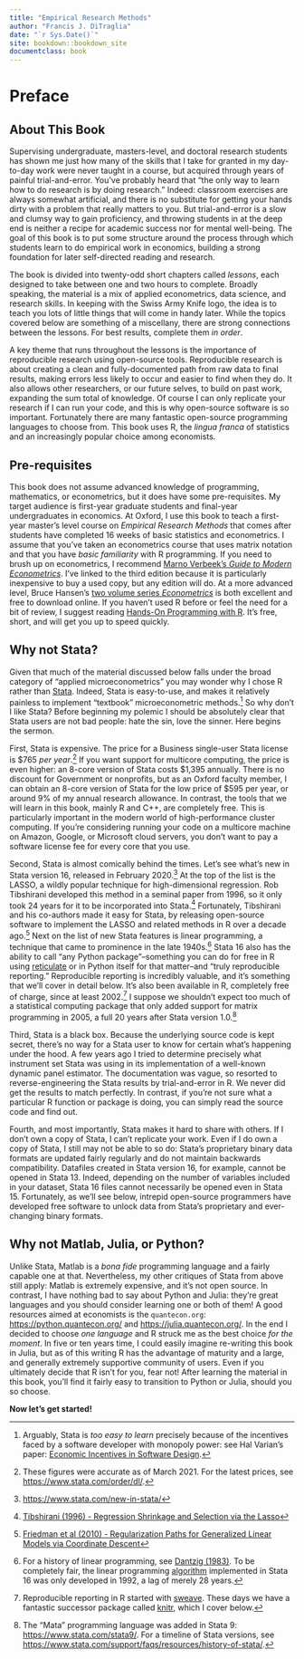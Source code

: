 ```yaml
---
title: "Empirical Research Methods"
author: "Francis J. DiTraglia"
date: "`r Sys.Date()`"
site: bookdown::bookdown_site
documentclass: book
---
```


# Preface {-}

## About This Book {-}

Supervising undergraduate, masters-level, and doctoral research students has shown me just how many of the skills that I take for granted in my day-to-day work were never taught in a course, but acquired through years of painful trial-and-error. You've probably heard that "the only way to learn how to do research is by doing research." Indeed: classroom exercises are always somewhat artificial, and there is no substitute for getting your hands dirty with a problem that really matters to you. But trial-and-error is a slow and clumsy way to gain proficiency, and throwing students in at the deep end is neither a recipe for academic success nor for mental well-being. The goal of this book is to put some structure around the process through which students learn to do empirical work in economics, building a strong foundation for later self-directed reading and research.

The book is divided into twenty-odd short chapters called *lessons*, each designed to take between one and two hours to complete. Broadly speaking, the material is a mix of applied econometrics, data science, and research skills. In keeping with the Swiss Army Knife logo, the idea is to teach you lots of little things that will come in handy later. While the topics covered below are something of a miscellany, there are strong connections between the lessons. For best results, complete them *in order*. 

A key theme that runs throughout the lessons is the importance of reproducible research using open-source tools. Reproducible research is about creating a clean and fully-documented path from raw data to final results, making errors less likely to occur and easier to find when they do. It also allows other researchers, or our future selves, to build on past work, expanding the sum total of knowledge. Of course I can only replicate your research if I can run your code, and this is why open-source software is so important. Fortunately there are many fantastic open-source programming languages to choose from. This book uses R, the *lingua franca* of statistics and an increasingly popular choice among economists. 


## Pre-requisites {-}

This book does not assume advanced knowledge of programming, mathematics, or econometrics, but it does have some pre-requisites. My target audience is first-year graduate students and final-year undergraduates in economics. At Oxford, I use this book to teach a first-year master's level course on *Empirical Research Methods* that comes after students have completed 16 weeks of basic statistics and econometrics. I assume that you've taken an econometrics course that uses matrix notation and that you have *basic familiarity* with R programming. If you need to brush up on econometrics, I recommend [Marno Verbeek's *Guide to Modern Econometrics*](https://www.google.co.uk/books/edition/A_Guide_to_Modern_Econometrics/uEFm6pAJZhoC?hl=en&gbpv=1&dq=marno+verbeek+guide+to+modern+econometrics&printsec=frontcover). I've linked to the third edition because it is particularly inexpensive to buy a used copy, but any edition will do. At a more advanced level, Bruce Hansen's [two volume series *Econometrics*](https://ssc.wisc.edu/~bhansen/econometrics/) is both excellent and free to download online. If you haven't used R before or feel the need for a bit of review, I suggest reading [Hands-On Programming with R](https://rstudio-education.github.io/hopr/). It's free, short, and will get you up to speed quickly. 


## Why not Stata? {-}

Given that much of the material discussed below falls under the broad category of "applied microeconometrics" you may wonder why I chose R rather than [Stata](https://stata.com). Indeed, Stata is easy-to-use, and makes it relatively painless to implement "textbook" microeconometric methods.^[Arguably, Stata is *too easy to learn* precisely because of the incentives faced by a software developer with monopoly power: see Hal Varian's paper: [Economic Incentives in Software Design](https://people.ischool.berkeley.edu/~hal/Papers/Software.pdf).] So why don't I like Stata? Before beginning my polemic I should be absolutely clear that Stata users are not bad people: hate the sin, love the sinner. Here begins the sermon.

First, Stata is expensive.
The price for a Business single-user Stata license is \$765 *per year*.^[These figures were accurate as of March 2021. For the latest prices, see <https://www.stata.com/order/dl/>.]
If you want support for multicore computing, the price is even higher: an 8-core version of Stata costs \$1,395 annually.
There is no discount for Government or nonprofits, but as an Oxford faculty member, I can obtain an 8-core version of Stata for the low price of \$595 per year, or around 9\% of my annual research allowance.
In contrast, the tools that we will learn in this book, mainly R and C++, are completely free.
This is particularly important in the modern world of high-performance cluster computing.
If you're considering running your code on a multicore machine on Amazon, Google, or Microsoft cloud servers, you don't want to pay a software license fee for every core that you use.

Second, Stata is almost comically behind the times.
Let's see what's new in Stata version 16, released in February 2020.^[<https://www.stata.com/new-in-stata/>]
At the top of the list is the LASSO, a wildly popular technique for high-dimensional regression. 
Rob Tibshirani developed this method in a seminal paper from 1996, so it only took 24 years for it to be incorporated into Stata.^[[Tibshirani (1996) - Regression Shrinkage and Selection via the Lasso](https://rss.onlinelibrary.wiley.com/doi/pdfdirect/10.1111/j.2517-6161.1996.tb02080.x)]
Fortunately, Tibshirani and his co-authors made it easy for Stata, by releasing open-source software to implement the LASSO and related methods in R over a decade ago.^[[Friedman et al (2010) - Regularization Paths for Generalized Linear Models via Coordinate Descent](https://www.jstatsoft.org/article/view/v033i01)]
Next on the list of new Stata features is linear programming, a technique that came to prominence in the late 1940s.^[For a history of linear programming, see [Dantzig (1983)](https://link.springer.com/content/pdf/10.1007/978-3-642-68874-4_4.pdf). To be completely fair, the linear programming [algorithm](https://www.stata.com/new-in-stata/linear-programming/)
implemented in Stata 16 was only developed in 1992, a lag of merely 28 years.] 
Stata 16 also has the ability to call "any Python package"--something you can do for free in R using [reticulate](https://github.com/rstudio/reticulate) or in Python itself for that matter--and "truly reproducible reporting." 
Reproducible reporting is incredibly valuable, and it's something that we'll cover in detail below. 
It's also been available in R, completely free of charge, since at least 2002.^[Reproducible reporting in R started with [sweave](https://cran.r-project.org/doc/Rnews/Rnews_2002-3.pdf). These days we have a fantastic successor package called [knitr](https://yihui.org/knitr/), which I cover below.] 
I suppose we shouldn't expect too much of a statistical computing package that only added support for matrix programming in 2005, a full 20 years after Stata version 1.0.^[The "Mata" programming language was added in Stata 9: <https://www.stata.com/stata9/>. For a timeline of Stata versions, see <https://www.stata.com/support/faqs/resources/history-of-stata/>.] 

Third, Stata is a black box.
Because the underlying source code is kept secret, there's no way for a Stata user to know for certain what's happening under the hood.
A few years ago I tried to determine precisely what instrument set Stata was using in its implementation of a well-known dynamic panel estimator.
The documentation was vague, so resorted to reverse-engineering the Stata results by trial-and-error in R.
We never did get the results to match perfectly.
In contrast, if you're not sure what a particular R function or package is doing, you can simply read the source code and find out.

Fourth, and most importantly, Stata makes it hard to share with others.
If I don't own a copy of Stata, I can't replicate your work.
Even if I do own a copy of Stata, I still may not be able to so do: Stata's proprietary binary data formats are updated fairly regularly and do not maintain backwards compatibility.
Datafiles created in Stata version 16, for example, cannot be opened in Stata 13.
Indeed, depending on the number of variables included in your dataset, Stata 16 files cannot necessarily be opened even in Stata 15.
Fortunately, as we'll see below, intrepid open-source programmers have developed free software to unlock data from Stata's proprietary and ever-changing binary formats.

## Why not Matlab, Julia, or Python? {-}

Unlike Stata, Matlab is a *bona fide* programming language and a fairly capable one at that. Nevertheless, my other critiques of Stata from above still apply: Matlab is extremely expensive, and it's not open source. In contrast, I have nothing bad to say about Python and Julia: they're great languages and you should consider learning one or both of them! A good resources aimed at economists is the `quantecon.org`: <https://python.quantecon.org/> and <https://julia.quantecon.org/>. In the end I decided to choose *one language* and R struck me as the best choice *for the moment*. In five or ten years time, I could easily imagine re-writing this book in Julia, but as of this writing R has the advantage of maturity and a large, and generally extremely supportive community of users. Even if you ultimately decide that R isn't for you, fear not! After learning the material in this book, you'll find it fairly easy to transition to Python or Julia, should you so choose.

**Now let's get started!**







